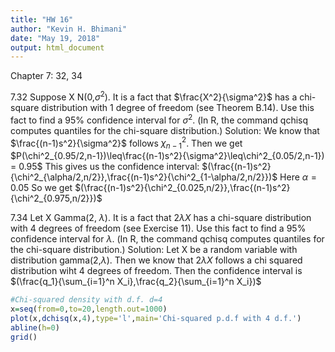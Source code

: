 ```yaml
---
title: "HW 16"
author: "Kevin H. Bhimani"
date: "May 19, 2018"
output: html_document
---
```

Chapter 7:  32, 34

7.32 Suppose X  N(0,$\sigma^2$). It is a fact that $\frac{X^2}{\sigma^2}$ has a chi-square distribution
with 1 degree of freedom (see Theorem B.14). Use this fact to find a 95%
confidence interval for $\sigma^2$. (In R, the command qchisq computes quantiles
for the chi-square distribution.)
Solution:
We know that $\frac{(n-1)s^2}{\sigma^2}$ follows $\chi^2_{n-1}$. Then we get $P(\chi^2_{0.95/2,n-1})\leq\frac{(n-1)s^2}{\sigma^2}\leq\chi^2_{0.05/2,n-1}) = 0.95$ This gives us the confidence interval:
$(\frac{(n-1)s^2}{\chi^2_{\alpha/2,n/2}},\frac{(n-1)s^2}{\chi^2_{1-\alpha/2,n/2}})$
Here $\alpha = 0.05$
So we get
$(\frac{(n-1)s^2}{\chi^2_{0.025,n/2}},\frac{(n-1)s^2}{\chi^2_{0.975,n/2}})$

7.34 Let X  Gamma(2, $\lambda$). It is a fact that $2\lambda X$ has a chi-square distribution with
4 degrees of freedom (see Exercise 11). Use this fact to find a 95% confidence
interval for $\lambda$. (In R, the command qchisq computes quantiles for the
chi-square distribution.)
Solution:
Let X be a random variable with distribution gamma(2,$\lambda$). Then we know that $2\lambda X$ follows a chi squared distribution wiht 4 degrees of freedom. Then the confidence interval is
$(\frac{q_1}{\sum_{i=1}^n X_i},\frac{q_2}{\sum_{i=1}^n X_i})$
```r
#Chi-squared density with d.f. d=4
x=seq(from=0,to=20,length.out=1000)
plot(x,dchisq(x,4),type='l',main='Chi-squared p.d.f with 4 d.f.')
abline(h=0)
grid()
```



